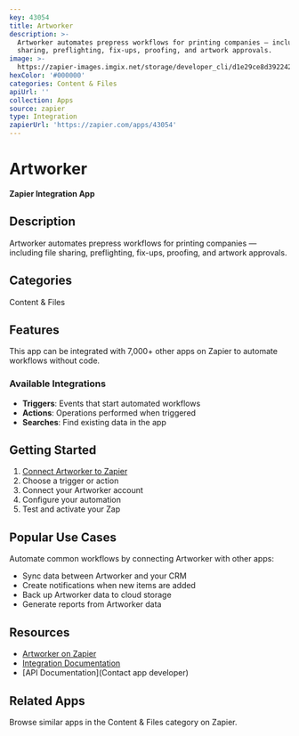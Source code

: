 ```yaml
---
key: 43054
title: Artworker
description: >-
  Artworker automates prepress workflows for printing companies — including file
  sharing, preflighting, fix-ups, proofing, and artwork approvals.
image: >-
  https://zapier-images.imgix.net/storage/developer_cli/d1e29ce8d39224290ab65da7f273ec7d.png?auto=format%2Ccompress&ixlib=python-3.0.0&q=50
hexColor: '#000000'
categories: Content & Files
apiUrl: ''
collection: Apps
source: zapier
type: Integration
zapierUrl: 'https://zapier.com/apps/43054'
---
```

# Artworker

**Zapier Integration App**

## Description

Artworker automates prepress workflows for printing companies — including file sharing, preflighting, fix-ups, proofing, and artwork approvals.

## Categories

Content & Files

## Features

This app can be integrated with 7,000+ other apps on Zapier to automate workflows without code.

### Available Integrations

- **Triggers**: Events that start automated workflows
- **Actions**: Operations performed when triggered
- **Searches**: Find existing data in the app

## Getting Started

1. [Connect Artworker to Zapier](https://zapier.com/apps/43054)
2. Choose a trigger or action
3. Connect your Artworker account
4. Configure your automation
5. Test and activate your Zap

## Popular Use Cases

Automate common workflows by connecting Artworker with other apps:

- Sync data between Artworker and your CRM
- Create notifications when new items are added
- Back up Artworker data to cloud storage
- Generate reports from Artworker data

## Resources

- [Artworker on Zapier](https://zapier.com/apps/43054)
- [Integration Documentation](https://zapier.com/apps/43054/integrations)
- [API Documentation](Contact app developer)

## Related Apps

Browse similar apps in the Content & Files category on Zapier.
